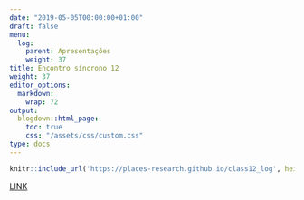 ```yaml
---
date: "2019-05-05T00:00:00+01:00"
draft: false
menu:
  log:
    parent: Apresentações
    weight: 37
title: Encontro síncrono 12
weight: 37
editor_options: 
  markdown: 
    wrap: 72
output: 
  blogdown::html_page:
    toc: true
    css: "/assets/css/custom.css"
type: docs
---
```



```r
knitr::include_url('https://places-research.github.io/class12_log', height = "400px")
```

[LINK](https://places-research.github.io/class12_log)

